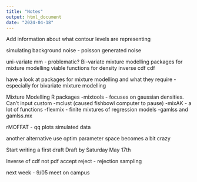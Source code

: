 ```yaml
---
title: "Notes"
output: html_document
date: "2024-04-18"
---
```


Add information about what contour levels are representing

simulating background noise - poisson generated noise

uni-variate mm - problematic?
Bi-variate mixture modelling
packages for mixture modelling
viable functions for density
inverse cdf
cdf

have a look at packages for mixture modelling and what they require - especially for bivariate mixture modelling

Mixture Modelling R packages
-mixtools - focuses on gaussian densities. Can't input custom
-mclust (caused fishbowl computer to pause) 
-mixAK - a lot of functions
-flexmix - finite mixtures of regression models
-gamlss and gamlss.mx


rMOFFAT - qq plots
simulated data

another alternative
use optim 
parameter space becomes a bit crazy

Start writing a first draft
Draft by Saturday May 17th


Inverse of cdf
not pdf
accept reject - rejection sampling

next week - 9/05 meet on campus